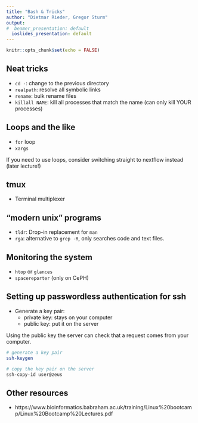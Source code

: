 ```yaml
---
title: "Bash & Tricks"
author: "Dietmar Rieder, Gregor Sturm"
output:
#  beamer_presentation: default
  ioslides_presentation: default
---
```


```r
knitr::opts_chunk$set(echo = FALSE)
```


## Neat tricks

 * `cd -`: change to the previous directory
 * `realpath`: resolve all symbolic links
 * `rename`: bulk rename files 
 * `killall NAME`: kill all processes that match the name (can only kill YOUR processes)
 
 
## Loops and the like
 * `for` loop
 * `xargs`
 
If you need to use loops, consider switching straight to nextflow instead (later lecture!)

## tmux

* Terminal multiplexer

## "modern unix" programs

 * `tldr`: Drop-in replacement for `man`
 * `rga`: alternative to `grep -R`, only searches code and text files. 
 
## Monitoring the system

 * `htop` or `glances`
 * `spacereporter` (only on CePH)


## Setting up passwordless authentication for ssh

* Generate a key pair:
   - private key: stays on your computer
   - public key: put it on the server
   
Using the public key the server can check that a request comes from
your computer. 

```bash
# generate a key pair
ssh-keygen

# copy the key pair on the server
ssh-copy-id user@zeus
```



## Other resources

 * https://www.bioinformatics.babraham.ac.uk/training/Linux%20bootcamp/Linux%20Bootcamp%20Lectures.pdf


